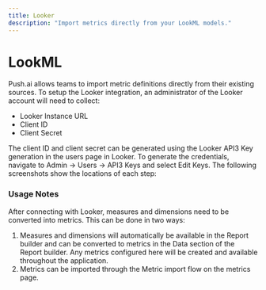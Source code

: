 ```yaml
---
title: Looker
description: "Import metrics directly from your LookML models."
---
```


# LookML

Push.ai allows teams to import metric definitions directly from their existing sources. To setup the Looker integration, an administrator of the Looker account will need to collect:

- Looker Instance URL
- Client ID
- Client Secret

The client ID and client secret can be generated using the Looker API3 Key generation in the users page in Looker. To generate the credentials, navigate to Admin -> Users -> API3 Keys and select Edit Keys. The following screenshots show the locations of each step:

### Usage Notes

After connecting with Looker, measures and dimensions need to be converted into metrics. This can be done in two ways:

1. Measures and dimensions will automatically be available in the Report builder and can be converted to metrics in the Data section of the Report builder. Any metrics configured here will be created and available throughout the application.
2. Metrics can be imported through the Metric import flow on the metrics page.
